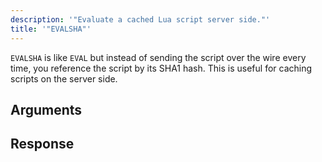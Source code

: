 ```yaml
---
description: '"Evaluate a cached Lua script server side."'
title: '"EVALSHA"'
---
```

`EVALSHA` is like `EVAL` but instead of sending the script over the wire every time, you reference the script by its SHA1 hash. This is useful for caching scripts on the server side.
## Arguments
## Response